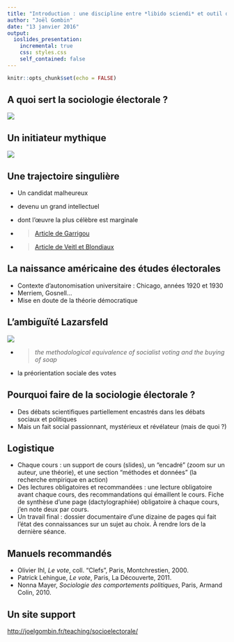 ```yaml
---
title: "Introduction : une discipline entre *libido sciendi* et outil de conquête du pouvoir"
author: "Joël Gombin"
date: "13 janvier 2016"
output: 
  ioslides_presentation:
    incremental: true
    css: styles.css
    self_contained: false
---
```


```r
knitr::opts_chunk$set(echo = FALSE)
```

## A quoi sert la sociologie électorale ? {.flexbox .vcenter}

<div class="centered">
[![](./images/lacoste.jpg)](http://www.diploweb.com/Y-Lacoste-La-geographie-ca-sert-d.html)
</div>

## Un initiateur mythique {.flexbox .vcenter}

<div class="centered">
[![](./images/Siegfried.jpg)](http://www.sciencespo.fr/stories/#!/fr/frise/2/tableau-politique-de-la-france-de-l-ouest/)
</div>

## Une trajectoire singulière  {.flexbox .vcenter}

- Un candidat malheureux
- devenu un grand intellectuel
- dont l'œuvre la plus célèbre est marginale

- > [Article de Garrigou](http://www.persee.fr/web/revues/home/prescript/article/arss_0335-5322_1995_num_106_1_3133)

- > [Article de Veitl et Blondiaux](http://www.persee.fr/web/revues/home/prescript/article/genes_1155-3219_1999_num_37_1_1592)

## La naissance américaine des études électorales {.flexbox .vcenter}

- Contexte d'autonomisation universitaire : Chicago, années 1920 et 1930
- Merriem, Gosnell...
- Mise en doute de la théorie démocratique

## L'ambiguïté Lazarsfeld {.flexbox .vcenter}

<div class="centered">
![](./images/Lazarsfeld.jpg)
</div>

- > *the methodological equivalence of socialist voting and the buying of soap*
- la préorientation sociale des votes

## Pourquoi faire de la sociologie électorale ?

- Des débats scientifiques partiellement encastrés dans les débats sociaux et politiques
- Mais un fait social passionnant, mystérieux et révélateur (mais de quoi ?)

## Logistique 

- Chaque cours : un support de cours (slides), un "encadré" (zoom sur un auteur, une théorie), et une section "méthodes et données" (la recherche empirique en action)
- Des lectures obligatoires et recommandées : une lecture obligatoire avant chaque cours, des recommandations qui émaillent le cours. Fiche de synthèse d'une page (dactylographiée) obligatoire à chaque cours, j'en note deux par cours.
- Un travail final : dossier documentaire d'une dizaine de pages qui fait l'état des connaissances sur un sujet au choix. À rendre lors de la dernière séance. 

## Manuels recommandés 

- Olivier Ihl, *Le vote*, coll. "Clefs", Paris, Montchrestien, 2000.
- Patrick Lehingue, *Le vote*, Paris, La Découverte, 2011.
- Nonna Mayer, *Sociologie des comportements politiques*, Paris, Armand Colin, 2010.

## Un site support 

<http://joelgombin.fr/teaching/socioelectorale/>